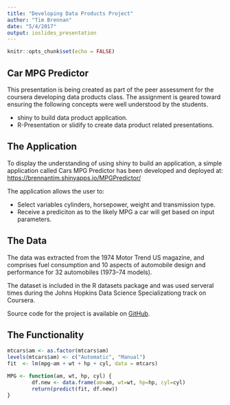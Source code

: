 ```yaml
---
title: "Developing Data Products Project"
author: "Tim Brennan"
date: "5/4/2017"
output: ioslides_presentation
---
```


```r
knitr::opts_chunk$set(echo = FALSE)
```

## Car MPG Predictor

This presentation is being created as part of the peer assessment for the coursera developing data products class. The assignment is geared toward ensuring the following concepts were well understood by the students.

- shiny to build data product application.
- R-Presentation or slidify to create data product related presentations.

## The Application

To display the understanding of using shiny to build an application, a simple application called Cars MPG Predictor has been developed and deployed at: [https://brennantim.shinyapps.io/MPGPredictor/](https://brennantim.shinyapps.io/MPGPredictor/)

The application allows the user to:

- Select variables cylinders, horsepower, weight and transmission type.
- Receive a prediciton as to the likely MPG a car will get based on input parameters.

## The Data

The data was extracted from the 1974 Motor Trend US magazine, and comprises fuel consumption and 10 aspects of automobile design and performance for 32 automobiles (1973–74 models).

The dataset is included in the R datasets package and was used serveral times during the Johns Hopkins Data Science Specializationg track on Coursera.

Source code for the project is available on [GitHub](https://github.com/brennantim/dataproducts/tree/master/MPGPredictor).

##  The Functionality

```r
mtcars$am <- as.factor(mtcars$am)
levels(mtcars$am) <- c("Automatic", "Manual")
fit  <- lm(mpg~am + wt + hp + cyl, data = mtcars)

MPG <- function(am, wt, hp, cyl) {
        df.new <- data.frame(am=am, wt=wt, hp=hp, cyl=cyl)
        return(predict(fit, df.new))
}
```